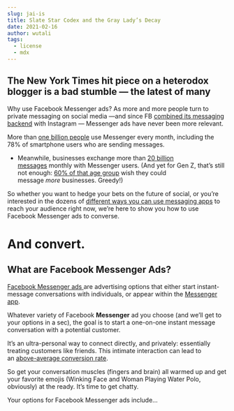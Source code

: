 ```yaml
---
slug: jai-is
title: Slate Star Codex and the Gray Lady’s Decay
date: 2021-02-16
author: wutali
tags:
  - license
  - mdx
---
```

## The New York Times hit piece on a heterodox blogger is a bad stumble — the latest of many

Why use Facebook Messenger ads? As more and more people turn to private messaging on social media —and since FB [combined its messaging backend](https://about.fb.com/news/2020/09/new-messaging-features-for-instagram/) with Instagram — Messenger ads have never been more relevant.

More than [one billion people](https://www.facebook.com/iq/insights-to-go/tags/messenger?ref=fbb_messenger_ads) use Messenger every month, including the 78% of smartphone users who are sending messages.

* Meanwhile, businesses exchange more than [20 billion messages](https://www.facebook.com/business/news/f8-2019-making-it-easier-for-businesses-to-connect-with-customers-on-messenger/#) monthly with Messenger users. (And yet for Gen Z, that’s still not enough: [60% of that age group](https://www.facebook.com/iq/insights-to-go/tags/messenger?ref=fbb_messenger_ads) wish they could message *more* businesses. Greedy!)

So whether you want to hedge your bets on the future of social, or you’re interested in the dozens of [different ways you can use messaging apps](https://blog.hootsuite.com/brands-using-messenger-reach-audience/) to reach your audience right now, we’re here to show you how to use Facebook Messenger ads to converse.

# And convert.

## **What are Facebook Messenger Ads?**

[Facebook Messenger ads ](https://www.facebook.com/business/ads/messenger-ads)are advertising options that either start instant-message conversations with individuals, or appear within the [Messenger app](https://blog.hootsuite.com/facebook-messenger/).

Whatever variety of Facebook **Messenger** ad you choose (and we’ll get to your options in a sec), the goal is to start a one-on-one instant message conversation with a potential customer.

It’s an ultra-personal way to connect directly, and privately: essentially treating customers like friends. This intimate interaction can lead to an [above-average conversion rate](https://www.facebook.com/business/m/one-sheeters/improve-click-to-messenger).

So get your conversation muscles (fingers and brain) all warmed up and get your favorite emojis (Winking Face and Woman Playing Water Polo, obviously) at the ready. It’s time to get chatty.

Your options for Facebook Messenger ads include…

[](https://cathyyoung63.medium.com/?source=post_page-----e213725ebd8a--------------------------------)